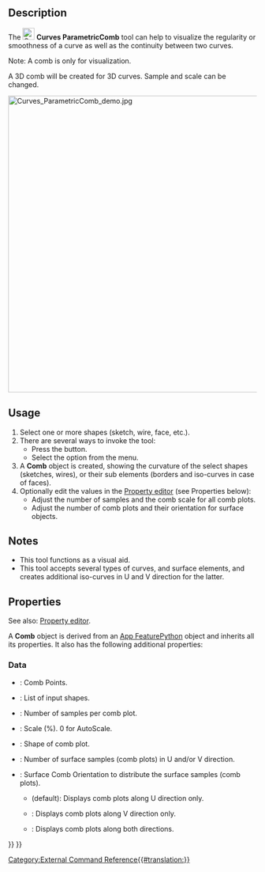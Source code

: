 <languages/>
<translate>

<!--T:1-->
{{Docnav
|[[Curves_ParametricBlendCurve|ParametricBlendCurve]]
|[[Curves_CurveOnSurface|CurveOnSurface]]
|[[Curves_Workbench|Curves]]
|IconL=Curves_ParametricBlendCurve.svg
|IconR=Curves_CurveOnSurface.svg
|IconC=Curves_workbench_icon.svg
}}

<!--T:2-->
{{GuiCommand
|Name=Curves ParametricComb
|MenuLocation=Curves → Comb plot
|Workbenches=[[Curves_Workbench|Curves]]
}}

==Description== <!--T:3-->

<!--T:4-->
The [[Image:Curves_ParametricComb.svg|24px]] '''Curves ParametricComb''' tool can help to visualize the regularity or smoothness of a curve as well as the continuity between two curves.

<!--T:15-->
Note: A comb is only for visualization.

<!--T:12-->
A 3D comb will be created for 3D curves. Sample and scale can be changed.

<!--T:13-->
[[File:Curves_ParametricComb_demo.jpg|600px]]
{{Caption|Above: a curve before (left) and after (right) the application of this tool}}

==Usage== <!--T:5-->

<!--T:6-->
# Select one or more shapes (sketch, wire, face, etc.).
# There are several ways to invoke the tool:
#* Press the {{Button|[[Image:Curves_ParametricComb.svg|16px]] [[Curves_ParametricComb|Comb plot]]}} button.
#* Select the {{MenuCommand|Curves → [[Image:Curves_ParametricComb.svg|16px]] Comb plot}} option from the menu.
# A '''Comb''' object is created, showing the curvature of the select shapes (sketches, wires), or their sub elements (borders and iso-curves in case of faces).
# Optionally edit the values in the [[Property_editor|Property editor]] (see Properties below):
#* Adjust the number of samples and the comb scale for all comb plots. 
#* Adjust the number of comb plots and their orientation for surface objects.

==Notes== <!--T:7-->

<!--T:14-->
* This tool functions as a visual aid.
* This tool accepts several types of curves, and surface elements, and creates additional iso-curves in U and V direction for the latter.

==Properties== <!--T:9-->

<!--T:16-->
See also: [[Property_editor|Property editor]].

<!--T:17-->
A '''Comb''' object is derived from an [[App_FeaturePython|App FeaturePython]] object and inherits all its properties. It also has the following additional properties:

===Data=== <!--T:18-->

<!--T:19-->
{{TitleProperty|Comb}}

<!--T:20-->
* {{PropertyData|Comb Points|VectorList}}: Comb Points.
* {{PropertyData|Edge|LinkSubList}}: List of input shapes.
* {{PropertyData|Samples|IntegerConstraint}}: Number of samples per comb plot.
* {{PropertyData|Scale|Float}}: Scale (%). 0 for AutoScale.
* {{PropertyData|Shape|PartShape}}: Shape of comb plot.

<!--T:21-->
{{TitleProperty|Surface}}

<!--T:22-->
* {{PropertyData|Number|Integer}}: Number of surface samples (comb plots) in U and/or V direction.
* {{PropertyData|Orientation|Enumeration}}: Surface Comb Orientation to distribute the surface samples (comb plots).
** {{Value|U}} (default): Displays comb plots along U direction only.
** {{Value|V}}: Displays comb plots along V direction only.
** {{Value|UV}}: Displays comb plots along both directions.


<!--T:11-->
{{Docnav
|[[Curves_ParametricBlendCurve|ParametricBlendCurve]]
|[[Curves_CurveOnSurface|CurveOnSurface]]
|[[Curves_Workbench|Curves]]
|IconL=Curves_ParametricBlendCurve.svg
|IconR=Curves_CurveOnSurface.svg
|IconC=Curves_workbench_icon.svg
}}

</translate>
{{Curves Tools navi{{#translation:}}}}
{{Userdocnavi{{#translation:}}}}
[[Category:External Command Reference{{#translation:}}]]
